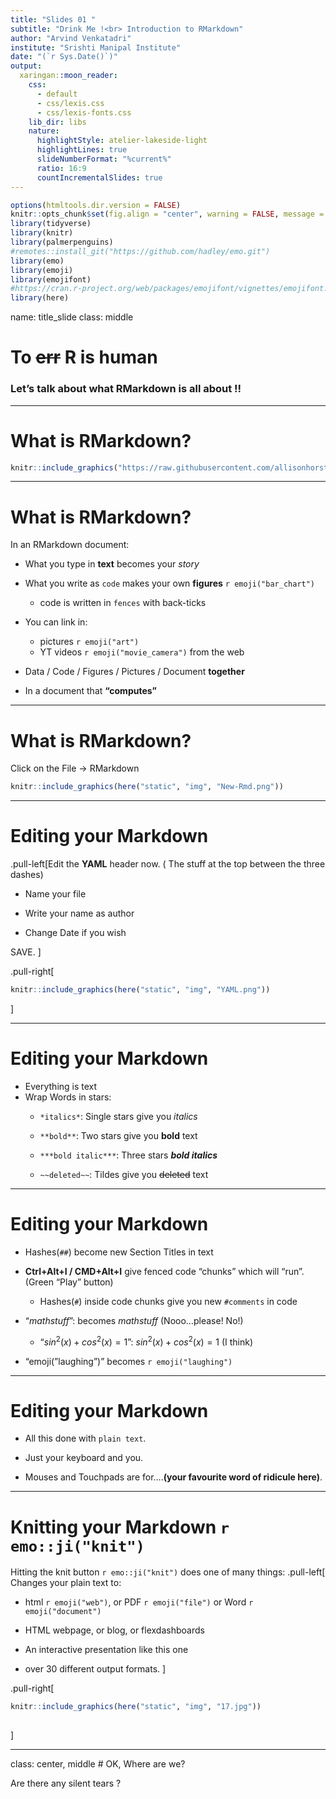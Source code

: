 ```yaml
---
title: "Slides 01 "
subtitle: "Drink Me !<br> Introduction to RMarkdown"
author: "Arvind Venkatadri"
institute: "Srishti Manipal Institute"
date: "(`r Sys.Date()`)"
output:
  xaringan::moon_reader:
    css: 
      - default
      - css/lexis.css
      - css/lexis-fonts.css
    lib_dir: libs
    nature:
      highlightStyle: atelier-lakeside-light
      highlightLines: true
      slideNumberFormat: "%current%"
      ratio: 16:9
      countIncrementalSlides: true
---
```


```r
options(htmltools.dir.version = FALSE)
knitr::opts_chunk$set(fig.align = "center", warning = FALSE, message = FALSE, comment = NA, dpi = 300, cache = FALSE)
library(tidyverse)
library(knitr)
library(palmerpenguins)
#remotes::install_git("https://github.com/hadley/emo.git")
library(emo)
library(emoji)
library(emojifont) 
#https://cran.r-project.org/web/packages/emojifont/vignettes/emojifont.html
library(here)

```

name: title_slide
class: middle

# To ~~err~~ R is human

### Let's talk about what RMarkdown is all about !!


---

# What is RMarkdown?

```r
knitr::include_graphics("https://raw.githubusercontent.com/allisonhorst/stats-illustrations/main/rstats-artwork/rmarkdown_wizards.png")

```

---

# What is RMarkdown?
In an RMarkdown document:

- What you type in **text** becomes your *story*

- What you write as `code` makes your own **figures** 
`r emoji("bar_chart")`
    - code is written in ```fences``` with back-ticks

- You can link in:
    - pictures `r emoji("art")`
    - YT videos `r emoji("movie_camera")` from the web

- Data / Code / Figures / Pictures / Document  **together** 

- In a document that **"computes"**

---

# What is RMarkdown?

Click on the File -> RMarkdown

```r

knitr::include_graphics(here("static", "img", "New-Rmd.png"))

```

---

# Editing your Markdown

.pull-left[Edit the **YAML** header now. ( The stuff at the top between the three dashes)

- Name your file

- Write your name as author

- Change Date if you wish

SAVE.
]

.pull-right[

```r

knitr::include_graphics(here("static", "img", "YAML.png"))

```

]

---

# Editing your Markdown

- Everything is text
- Wrap Words in stars:
    - ```*italics*```: Single stars give you *italics*
    
    - ```**bold**```: Two stars give you **bold** text
    
    - ```***bold italic***```: Three stars ***bold italics***
    
    - ```~~deleted~~```: Tildes give you ~~deleted~~ text

---

# Editing your Markdown


- Hashes(`##`) become new Section Titles in text

- **Ctrl+Alt+I / CMD+Alt+I** give fenced code "chunks" which will "run". (Green "Play" button)
     - Hashes(`#`) inside code chunks give you new `#comments` in code
     
- "$mathstuff$": becomes $math stuff$ (Nooo...please! No!)

  - "$sin^2(x)+cos^2(x) = 1$":   $sin^2(x)+cos^2(x) = 1$ (I think)
  
- "emoji("laughing")" becomes `r emoji("laughing")`

---

# Editing your Markdown

- All this done with `plain text`. 

- Just your keyboard and you. 

- Mouses and Touchpads are for....**(your favourite word of ridicule here)**.

---

# Knitting your Markdown `r emo::ji("knit")`

Hitting the knit button `r emo::ji("knit")` does one of many things:
.pull-left[
Changes your plain text to:

- html `r emoji("web")`, or PDF `r emoji("file")` or Word `r emoji("document")`

- HTML webpage, or blog, or flexdashboards

- An interactive presentation like this one

- over 30 different output formats. 
]

.pull-right[

```r

knitr::include_graphics(here("static", "img", "17.jpg"))
                        
```

]

---

class: center, middle
# OK, Where are we?

Are there any silent tears ? 

